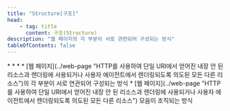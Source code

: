 ```yaml
---
title: "Structure[구조]"
head:
    - tag: title
      content: 구조(Structure)
description: "웹 페이지의 각 부분이 서로 관련되어 구성되는 방식"
tableOfContents: false
---
```


<Badge text="WCAG2" variant="note" size="large" />
* * *
* [웹 페이지](../web-page "HTTP를 사용하여 단일 URI에서 얻어진 내장 안 된 리소스과 렌더링에 사용되거나 사용자 에이전트에서 렌더링되도록 의도된 모든 다른 리소스")의 각 부분이 서로 연관되어 구성되는 방식
* [웹 페이지](../web-page "HTTP를 사용하여 단일 URI에서 얻어진 내장 안 된 리소스과 렌더링에 사용되거나 사용자 에이전트에서 렌더링되도록 의도된 모든 다른 리소스") 모음이 조직되는 방식
